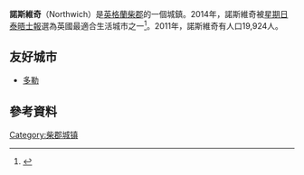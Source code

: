 {{Infobox UK place
 | static_image_name         = Northwich - Public Library.jpg
 | static_image_caption      = 諾斯維奇公共圖書館
 | official_name             = Northwich
 | country                   = England
 | region                    = North West England
 | population                = 19,924
 | population_ref            = ([[United_Kingdom_Census_2011|2011年普查]])<ref>{{cite web|url=http://www.neighbourhood.statistics.gov.uk/dissemination/LeadKeyFigures.do?a=7&b=11127124&c=Northwich&d=16&e=62&g=6408923&i=1001x1003x1032x1004&m=0&r=1&s=1432724761874&enc=1|title=Parish population 2011|accessdate=27 May 2015|archive-url=https://web.archive.org/web/20150527151117/http://www.neighbourhood.statistics.gov.uk/dissemination/LeadKeyFigures.do?a=7&b=11127124&c=Northwich&d=16&e=62&g=6408923&i=1001x1003x1032x1004&m=0&r=1&s=1432724761874&enc=1|archive-date=2015-05-27|dead-url=yes}}</ref>
 | os_grid_reference         = SJ651733
 | latitude                  = 53.259
 | longitude                 = -2.518
 | post_town                 = NORTHWICH
 | postcode_area             = CW
 | postcode_district         = CW8,CW9
 | dial_code                 = 01606
 | constituency_westminster  = [[韋弗韋爾_(英國國會選區)|韋弗韋爾]]
 | constituency_westminster1 = [[塔頓_(英國國會選區)|塔頓]]
 | civil_parish              = Northwich
 | unitary_england           = [[Cheshire_West_and_Chester|Cheshire West and Chester]]
 | lieutenancy_england       = [[柴郡|柴郡]]
 | website                   = [http://www.northwichtc.plus.com http://www.northwichtc.<br/>plus.com]
}}
'''諾斯維奇'''（Northwich）是[[英格蘭|英格蘭]][[柴郡|柴郡]]的一個城鎮。2014年，諾斯維奇被[[星期日泰晤士報|星期日泰晤士報]]選為英國最適合生活城市之一<ref name="best-places">{{cite web |last=Bebbington |first=Gina |title=Northwich is one of the best places to live in the UK – again |work=Northwich Guardian |url=http://www.northwichguardian.co.uk/news/11082889.Northwich_is_one_of_the_best_places_to_live_in_the_UK___again/?ref=var_0 |accessdate=19 March 2014 |deadurl=yes |archiveurl=https://web.archive.org/web/20140319145713/http://www.northwichguardian.co.uk/news/11082889.Northwich_is_one_of_the_best_places_to_live_in_the_UK___again/?ref=var_0 |archivedate=2014-03-19 }}</ref>。2011年，諾斯維奇有人口19,924人。

==友好城市==

* {{FRA}} [[多勒|多勒]]

==參考資料==
{{reflist|30em}}
{{commonscat|Northwich}}

[[Category:柴郡城镇|Category:柴郡城镇]]